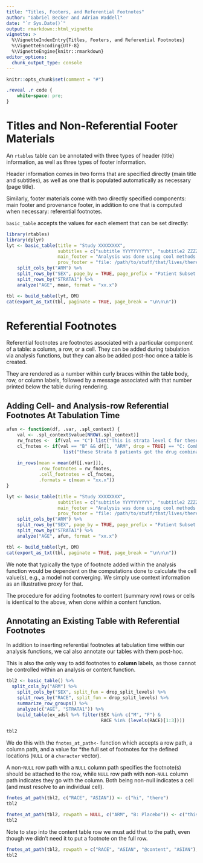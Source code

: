 ```yaml
---
title: "Titles, Footers, and Referential Footnotes"
author: "Gabriel Becker and Adrian Waddell"
date: "`r Sys.Date()`"
output: rmarkdown::html_vignette
vignette: >
  %\VignetteIndexEntry{Titles, Footers, and Referential Footnotes}
  %\VignetteEncoding{UTF-8}
  %\VignetteEngine{knitr::rmarkdown}
editor_options: 
  chunk_output_type: console
---
```



```r
knitr::opts_chunk$set(comment = "#")
```

```css
.reveal .r code {
    white-space: pre;
}
```


# Titles and Non-Referential Footer Materials

An `rtables` table can be annotated with three types of header (title)
information, as well as three types of footer information.

Header information comes in two forms that are specified directly
(main title and subtitles), as well as one that is populated automatically
as necessary (page title).

Similarly, footer materials come with two directly specified components:
main footer and provenance footer, in addition to one that is computed
when necessary: referential footnotes.

`basic_table` accepts the values for each element that can be set directly:

```r
library(rtables)
library(dplyr)
lyt <- basic_table(title = "Study XXXXXXXX",
                   subtitles = c("subtitle YYYYYYYYYY", "subtitle2 ZZZZZZZZZ"),
                   main_footer = "Analysis was done using cool methods that are correct",
                   prov_footer = "file: /path/to/stuff/that/lives/there HASH:1ac41b242a") %>%
    split_cols_by("ARM") %>%
    split_rows_by("SEX", page_by = TRUE, page_prefix = "Patient Subset - Gender", split_fun = drop_split_levels) %>%
    split_rows_by("STRATA1") %>%
    analyze("AGE", mean, format = "xx.x")

tbl <- build_table(lyt, DM)
cat(export_as_txt(tbl, paginate = TRUE, page_break = "\n\n\n"))
```
                   


# Referential Footnotes

Referential footnotes are footnotes associated with a particular
component of a table: a column, a row, or a cell. They can be added
during tabulation via analysis functions, but they can also be added
post-hoc once a table is created.

They are rendered as a number within curly braces within the 
table body, row, or column labels, followed by a message associated
with that number printed below the table during rendering.

## Adding Cell- and Analysis-row Referential Footnotes At Tabulation Time

```r


afun <- function(df, .var, .spl_context) {
    val <- .spl_context$value[NROW(.spl_context)]
    rw_fnotes <-  if(val == "C") list("This is strata level C for these patients") else list()
    cl_fnotes <- if(val == "B" && df[1, "ARM", drop = TRUE] == "C: Combination")
                     list("these Strata B patients got the drug combination") else list()
    
    in_rows(mean = mean(df[[.var]]),
            .row_footnotes = rw_fnotes,
            .cell_footnotes = cl_fnotes,
            .formats = c(mean = "xx.x"))
}

lyt <- basic_table(title = "Study XXXXXXXX",
                   subtitles = c("subtitle YYYYYYYYYY", "subtitle2 ZZZZZZZZZ"),
                   main_footer = "Analysis was done using cool methods that are correct",
                   prov_footer = "file: /path/to/stuff/that/lives/there HASH:1ac41b242a") %>%
    split_cols_by("ARM") %>%
    split_rows_by("SEX", page_by = TRUE, page_prefix = "Patient Subset - Gender", split_fun = drop_split_levels) %>%
    split_rows_by("STRATA1") %>%
    analyze("AGE", afun, format = "xx.x")

tbl <- build_table(lyt, DM)
cat(export_as_txt(tbl, paginate = TRUE, page_break = "\n\n\n"))

```

We note that typically the type of footnote added within the analysis function would be dependent
on the computations done to calculate the cell value(s), e.g., a model not converging. We simply
use context information as an illustrative proxy for that.

The procedure for adding footnotes to content (summary row) rows or cells
is identical to the above, when done within a content function.

## Annotating an Existing Table with Referential Footnotes

In addition to inserting referential footnotes at tabulation time within
our analysis functions, we cal also annotate our tables with them
post-hoc.

This is also the only way to add footnotes to **column** labels,
as those cannot be controlled within an analysis or content
function.

```r

tbl2 <- basic_table() %>%
  split_cols_by("ARM") %>%
    split_cols_by("SEX", split_fun = drop_split_levels) %>%
    split_rows_by("RACE", split_fun = drop_split_levels) %>%
    summarize_row_groups() %>%
    analyze(c("AGE", "STRATA1")) %>%
    build_table(ex_adsl %>% filter(SEX %in% c("M", "F") &
                                   RACE %in% (levels(RACE)[1:3])))

tbl2
```


We do this with the `fnotes_at_path<-` function which accepts a row
path, a column path, and a value for *the full set of footnotes for
the defined locations (`NULL` or a `character` vector).

A non-`NULL` row path with a `NULL` column path specifies the footnote(s)
should be attached to the row, while `NULL` row path with non-`NULL`
column path indicates they go with the column. Both being non-null
indicates a cell (and must resolve to an individual cell).

```r

fnotes_at_path(tbl2, c("RACE", "ASIAN")) <- c("hi", "there")
tbl2
```

```r

fnotes_at_path(tbl2, rowpath = NULL, c("ARM", "B: Placebo")) <- c("this is a placebo")
tbl2
```

Note to step into the content table row we must add that to the path, even though we didn't
need it to put a footnote on the full row.

```r
fnotes_at_path(tbl2, rowpath = c("RACE", "ASIAN", "@content", "ASIAN"),  c("ARM", "B: Placebo", "SEX", "F")) <- "These asian women got placebo treatments"
tbl2
```

